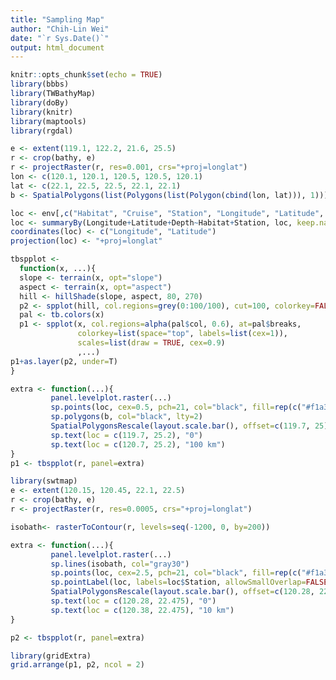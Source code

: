```yaml
---
title: "Sampling Map"
author: "Chih-Lin Wei"
date: "`r Sys.Date()`"
output: html_document
---
```


```r
knitr::opts_chunk$set(echo = TRUE)
library(bbbs)
library(TWBathyMap)
library(doBy)
library(knitr)
library(maptools)
library(rgdal)
```

```r
e <- extent(119.1, 122.2, 21.6, 25.5)
r <- crop(bathy, e)
r <- projectRaster(r, res=0.001, crs="+proj=longlat")
lon <- c(120.1, 120.1, 120.5, 120.5, 120.1)
lat <- c(22.1, 22.5, 22.5, 22.1, 22.1)
b <- SpatialPolygons(list(Polygons(list(Polygon(cbind(lon, lat))), 1)))

loc <- env[,c("Habitat", "Cruise", "Station", "Longitude", "Latitude", "Depth")]
loc <- summaryBy(Longitude+Latitude+Depth~Habitat+Station, loc, keep.names = TRUE)
coordinates(loc) <- c("Longitude", "Latitude")
projection(loc) <- "+proj=longlat"

tbspplot <- 
  function(x, ...){
  slope <- terrain(x, opt="slope")
  aspect <- terrain(x, opt="aspect")
  hill <- hillShade(slope, aspect, 80, 270)
  p2 <- spplot(hill, col.regions=grey(0:100/100), cut=100, colorkey=FALSE)
  pal <- tb.colors(x)
  p1 <- spplot(x, col.regions=alpha(pal$col, 0.6), at=pal$breaks,
               colorkey=list(space="top", labels=list(cex=1)),
               scales=list(draw = TRUE, cex=0.9)
               ,...)
p1+as.layer(p2, under=T)
}

extra <- function(...){
         panel.levelplot.raster(...)
         sp.points(loc, cex=0.5, pch=21, col="black", fill=rep(c("#f1a340", "#998ec3"), each=4))
         sp.polygons(b, col="black", lty=2)
         SpatialPolygonsRescale(layout.scale.bar(), offset=c(119.7, 25), scale = 100/(111.321*cos(22.46*pi/180)), fill = c("white","black"), col = "black")
         sp.text(loc = c(119.7, 25.2), "0")
         sp.text(loc = c(120.7, 25.2), "100 km")
}
p1 <- tbspplot(r, panel=extra)
```



```r
library(swtmap)
e <- extent(120.15, 120.45, 22.1, 22.5)
r <- crop(bathy, e)
r <- projectRaster(r, res=0.0005, crs="+proj=longlat")
```

```r


isobath<- rasterToContour(r, levels=seq(-1200, 0, by=200))

extra <- function(...){
         panel.levelplot.raster(...)
         sp.lines(isobath, col="gray30")
         sp.points(loc, cex=2.5, pch=21, col="black", fill=rep(c("#f1a340", "#998ec3"), each=4))
         sp.pointLabel(loc, labels=loc$Station, allowSmallOverlap=FALSE)
         SpatialPolygonsRescale(layout.scale.bar(), offset=c(120.28, 22.46), scale = 10/(111.321*cos(22.46*pi/180)), fill = c("white","black"), col = "black")
         sp.text(loc = c(120.28, 22.475), "0")
         sp.text(loc = c(120.38, 22.475), "10 km")
}
```


```r
p2 <- tbspplot(r, panel=extra)
```

```r
library(gridExtra)
grid.arrange(p1, p2, ncol = 2)
```



